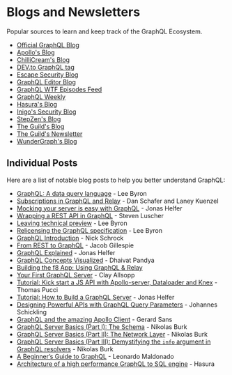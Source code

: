 # Blogs and Newsletters

Popular sources to learn and keep track of the GraphQL Ecosystem.

- [Official GraphQL Blog](https://graphql.org/blog)
- [Apollo's Blog](https://apollographql.com/blog)
- [ChilliCream's Blog](https://chillicream.com/blog)
- [DEV.to GraphQL tag](https://dev.to/t/graphql)
- [Escape Security Blog](https://escape.tech/blog)
- [GraphQL Editor Blog](https://blog.graphqleditor.com)
- [GraphQL WTF Episodes Feed](https://graphql.wtf)
- [GraphQL Weekly](https://graphqlweekly.com)
- [Hasura's Blog](https://hasura.io/blog)
- [Inigo's Security Blog](https://inigo.io/blog)
- [StepZen's Blog](https://stepzen.com/blog)
- [The Guild's Blog](https://the-guild.dev/blog)
- [The Guild's Newsletter](https://getrevue.co/profile/TheGuild)
- [WunderGraph's Blog](https://wundergraph.com/blog)

## Individual Posts

Here are a list of notable blog posts to help you better understand GraphQL:

- [GraphQL: A data query language](/blog/graphql-a-query-language/) - Lee Byron
- [Subscriptions in GraphQL and Relay](/blog/subscriptions-in-graphql-and-relay/) - Dan Schafer and Laney Kuenzel
- [Mocking your server is easy with GraphQL](/blog/mocking-with-graphql/) - Jonas Helfer
- [Wrapping a REST API in GraphQL](/blog/rest-api-graphql-wrapper/) - Steven Luscher
- [Leaving technical preview](/blog/production-ready/) - Lee Byron
- [Relicensing the GraphQL specification](https://medium.com/@leeb/relicensing-the-graphql-specification-e7d07a52301b) - Lee Byron
- [GraphQL Introduction](https://facebook.github.io/react/blog/2015/05/01/graphql-introduction.html) - Nick Schrock
- [From REST to GraphQL](https://0x2a.sh/from-rest-to-graphql-b4e95e94c26b#.tag7nzkrb) - Jacob Gillespie
- [GraphQL Explained](https://medium.com/apollo-stack/graphql-explained-5844742f195e#.zdykxos6i) - Jonas Helfer
- [GraphQL Concepts Visualized](https://medium.com/apollo-stack/the-concepts-of-graphql-bc68bd819be3#.hfczgtdsj) - Dhaivat Pandya
- [Building the f8 App: Using GraphQL & Relay](http://makeitopen.com/docs/en/1-A2-relay.html)
- [Your First GraphQL Server](https://medium.com/the-graphqlhub/your-first-graphql-server-3c766ab4f0a2#.ovn0y19k4) - Clay Allsopp
- [Tutorial: Kick start a JS API with Apollo-server, Dataloader and Knex](https://bamtech.gitbook.io/dev-standards/backend/graphql-js/getting-started-with-apollo-server-dataloader-knex.mo) - Thomas Pucci
- [Tutorial: How to Build a GraphQL Server](https://medium.com/apollo-stack/tutorial-building-a-graphql-server-cddaa023c035#.bu6sdnst4) - Jonas Helfer
- [Designing Powerful APIs with GraphQL Query Parameters](https://www.graph.cool/docs/tutorials/designing-powerful-apis-with-graphql-query-parameters-aing7uech3/) - Johannes Schickling
- [GraphQL and the amazing Apollo Client](https://medium.com/google-developer-experts/graphql-and-the-amazing-apollo-client-fe57e162a70c) - Gerard Sans
- [GraphQL Server Basics (Part I): The Schema](https://www.prisma.io/blog/graphql-server-basics-the-schema-ac5e2950214e) - Nikolas Burk
- [GraphQL Server Basics (Part II): The Network Layer](https://www.prisma.io/blog/graphql-server-basics-the-network-layer-51d97d21861) - Nikolas Burk
- [GraphQL Server Basics (Part III): Demystifying the `info` argument in GraphQL resolvers](https://www.prisma.io/blog/graphql-server-basics-demystifying-the-info-argument-in-graphql-resolvers-6f26249f613a) - Nikolas Burk
- [A Beginner’s Guide to GraphQL](https://www.freecodecamp.org/news/a-beginners-guide-to-graphql-86f849ce1bec/) - Leonardo Maldonado
- [Architecture of a high performance GraphQL to SQL engine](https://blog.hasura.io/architecture-of-a-high-performance-graphql-to-sql-server-58d9944b8a87) - Hasura
